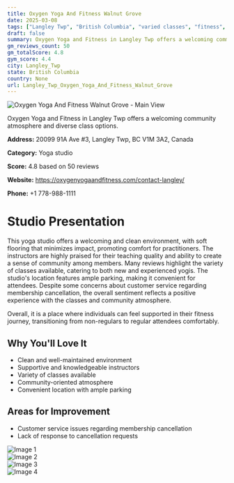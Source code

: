 ```yaml
---
title: Oxygen Yoga And Fitness Walnut Grove
date: 2025-03-08
tags: ["Langley Twp", "British Columbia", "varied classes", "fitness", "yoga", "community", "cleanliness", "Langley Twp"]  
draft: false
summary: Oxygen Yoga and Fitness in Langley Twp offers a welcoming community atmosphere and diverse class options.
gm_reviews_count: 50
gm_totalScore: 4.8
gym_score: 4.4
city: Langley_Twp
state: British Columbia
country: None
url: Langley_Twp_Oxygen_Yoga_And_Fitness_Walnut_Grove
---
```


<div className="aspect-[16/9] relative my-8">
  <img 
    src="https://lh5.googleusercontent.com/p/AF1QipPQWMWtKxBGQN2of47OMG8hHAG514gSo6AqjlqQ=w1920-h1080-k-no"
    alt="Oxygen Yoga And Fitness Walnut Grove - Main View"
    className="object-cover absolute inset-0 w-full h-full rounded-lg"
  />
</div>

Oxygen Yoga and Fitness in Langley Twp offers a welcoming community atmosphere and diverse class options.

**Address:** 20099 91A Ave #3, Langley Twp, BC V1M 3A2, Canada

**Category:** Yoga studio

**Score:** 4.8 based on 50 reviews

**Website:** https://oxygenyogaandfitness.com/contact-langley/

**Phone:** +1 778-988-1111

# Studio Presentation

This yoga studio offers a welcoming and clean environment, with soft flooring that minimizes impact, promoting comfort for practitioners. The instructors are highly praised for their teaching quality and ability to create a sense of community among members. Many reviews highlight the variety of classes available, catering to both new and experienced yogis. The studio's location features ample parking, making it convenient for attendees. Despite some concerns about customer service regarding membership cancellation, the overall sentiment reflects a positive experience with the classes and community atmosphere.

Overall, it is a place where individuals can feel supported in their fitness journey, transitioning from non-regulars to regular attendees comfortably.

## Why You'll Love It

- Clean and well-maintained environment
- Supportive and knowledgeable instructors
- Variety of classes available
- Community-oriented atmosphere
- Convenient location with ample parking

## Areas for Improvement

- Customer service issues regarding membership cancellation
- Lack of response to cancellation requests

<div className="grid grid-cols-1 xl:grid-cols-2 gap-4 my-8">
<div className="aspect-[4/3] relative"><img src="https://lh3.googleusercontent.com/p/AF1QipMx5o2Sv9ZdZmlIShgM62jo9uoIA3zXFII53hV7=w1920-h1080-k-no" alt="Image 1" className="object-cover absolute inset-0 w-full h-full rounded-lg" /></div>
<div className="aspect-[4/3] relative"><img src="https://lh5.googleusercontent.com/p/AF1QipNngfM7xRHd9FrDxsiEorz_qrFfhbzFQiiX5Hei=w1920-h1080-k-no" alt="Image 2" className="object-cover absolute inset-0 w-full h-full rounded-lg" /></div>
<div className="aspect-[4/3] relative"><img src="https://lh5.googleusercontent.com/p/AF1QipO46ph9R4j3k17Z_bcIzZvtO9vuuQBKtG0exeHe=w1920-h1080-k-no" alt="Image 3" className="object-cover absolute inset-0 w-full h-full rounded-lg" /></div>
<div className="aspect-[4/3] relative"><img src="https://lh5.googleusercontent.com/p/AF1QipNMRlnsSwjmBgOlaKIZem9Zy356IEwlJeUv-NR4=w1920-h1080-k-no" alt="Image 4" className="object-cover absolute inset-0 w-full h-full rounded-lg" /></div>
</div>